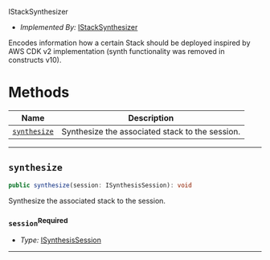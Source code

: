  IStackSynthesizer <a name="IStackSynthesizer" id="cdktf.IStackSynthesizer"></a>

- *Implemented By:* <a href="#cdktf.IStackSynthesizer">IStackSynthesizer</a>

Encodes information how a certain Stack should be deployed inspired by AWS CDK v2 implementation (synth functionality was removed in constructs v10).

# Methods <a name="Methods" id="Methods"></a>

| **Name** | **Description** |
| --- | --- |
| <code><a href="#cdktf.IStackSynthesizer.synthesize">synthesize</a></code> | Synthesize the associated stack to the session. |

---

## `synthesize` <a name="synthesize" id="cdktf.IStackSynthesizer.synthesize"></a>

```typescript
public synthesize(session: ISynthesisSession): void
```

Synthesize the associated stack to the session.

### `session`<sup>Required</sup> <a name="session" id="cdktf.IStackSynthesizer.synthesize.parameter.session"></a>

- *Type:* <a href="#cdktf.ISynthesisSession">ISynthesisSession</a>

---

